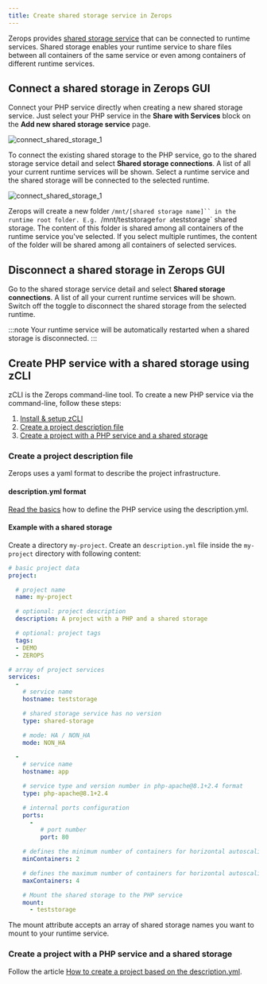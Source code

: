 ```yaml
---
title: Create shared storage service in Zerops
---
```


Zerops provides [shared storage service](/shared-storage/overview) that can be connected to runtime services. Shared storage enables your runtime service to share files between all containers of the same service or even among containers of different runtime services.

## Connect a shared storage in Zerops GUI
Connect your PHP service directly when creating a new shared storage service. Just select your PHP service in the **Share with Services** block on the **Add new shared storage service** page.

![connect_shared_storage_1](/img/screenshots/connect_shared_storage_1.png)

To connect the existing shared storage to the PHP service, go to the shared storage service detail and select **Shared storage connections**. A list of all your current runtime services will be shown. Select a runtime service and the shared storage will be connected to the selected runtime.

![connect_shared_storage_1](/img/screenshots/connect_shared_storage_2.png)

Zerops will create a new folder `/mnt/[shared storage name]`` in the runtime root folder. E.g. `/mnt/teststorage` for a `teststorage` shared storage. The content of this folder is shared among all containers of the runtime service you've selected. If you select multiple runtimes, the content of the folder will be shared among all containers of selected services.

## Disconnect a shared storage in Zerops GUI

Go to the shared storage service detail and select **Shared storage connections**. A list of all your current runtime services will be shown. Switch off the toggle to disconnect the shared storage from the selected runtime.

:::note
Your runtime service will be automatically restarted when a shared storage is disconnected.
:::

## Create PHP service with a shared storage using zCLI
zCLI is the Zerops command-line tool. To create a new PHP service via the command-line, follow these steps:

1. [Install & setup zCLI](/references/cli/install)
2. [Create a project description file](/php/how-to/shared-storage#create-a-project-description-file)
3. [Create a project with a PHP service and a shared storage](/php/how-to/shared-storage#create-a-project-with-a-php-service-and-a-shared-storage)

### Create a project description file
Zerops uses a yaml format to describe the project infrastructure.

#### description.yml format

[Read the basics](/php/how-to/create#create-a-project-description-file) how to define the PHP service using the description.yml.

#### Example with a shared storage

Create a directory `my-project`. Create an `description.yml` file inside the `my-project` directory with following content:

```yml
# basic project data
project:

  # project name
  name: my-project

  # optional: project description
  description: A project with a PHP and a shared storage

  # optional: project tags
  tags:
  - DEMO
  - ZEROPS

# array of project services
services:
  -
    # service name
    hostname: teststorage

    # shared storage service has no version
    type: shared-storage

    # mode: HA / NON_HA
    mode: NON_HA

  -
    # service name
    hostname: app

    # service type and version number in php-apache@8.1+2.4 format
    type: php-apache@8.1+2.4

    # internal ports configuration
    ports:
      -
         # port number
         port: 80

    # defines the minimum number of containers for horizontal autoscaling. Max value = 6.
    minContainers: 2

    # defines the maximum number of containers for horizontal autoscaling. Max value = 6.
    maxContainers: 4

    # Mount the shared storage to the PHP service
    mount:
      - teststorage
```

The mount attribute accepts an array of shared storage names you want to mount to your runtime service.

### Create a project with a PHP service and a shared storage

Follow the article [How to create a project based on the description.yml](/php/how-to/create#create-a-project-based-on-the-descriptionyml).